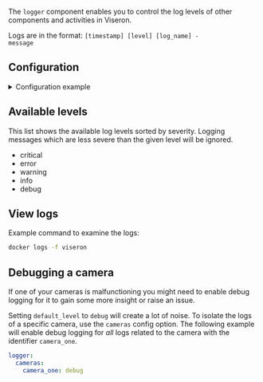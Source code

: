 
<ComponentHeader meta={ComponentMetadata} />

The `logger` component enables you to control the log levels of other components and activities in Viseron.

Logs are in the format: <code>[timestamp] [level] [log_name] - message</code>

## Configuration

<details>
  <summary>Configuration example</summary>

```yaml
logger:
  default_level: info
  logs:
    viseron.components.ffmpeg: debug
    viseron.components.edgetpu: debug
  cameras:
    camera_one: debug
```

</details>

<ComponentConfiguration meta={ComponentMetadata} config={config} />

## Available levels

This list shows the available log levels sorted by severity.
Logging messages which are less severe than the given level will be ignored.

- critical
- error
- warning
- info
- debug

## View logs

Example command to examine the logs:

```bash
docker logs -f viseron
```

## Debugging a camera

If one of your cameras is malfunctioning you might need to enable debug logging for it to gain some more insight or raise an issue.

Setting `default_level` to `debug` will create a lot of noise.
To isolate the logs of a specific camera, use the `cameras` config option.
The following example will enable debug logging for _all_ logs related to the camera with the identifier `camera_one`.

```yaml
logger:
  cameras:
    camera_one: debug
```
